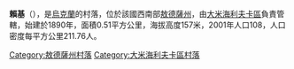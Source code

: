 {{expand|time=2016-09-04T03:38:57+00:00}}
{{unreferenced|time=2016-09-04T03:38:57+00:00}}
{{coord|47|8|38|N|29|56|4|E|scale:30000|display=title}}

'''賴基'''（{{lang-uk|Райки}}），是[[烏克蘭|烏克蘭]]的村落，位於該國西南部[[敖德薩州|敖德薩州]]，由[[大米海利夫卡區|大米海利夫卡區]]負責管轄，始建於1890年，面積0.51平方公里，海拔高度157米，2001年人口108，人口密度每平方公里211.76人。

{{DEFAULTSORT:Райки}}
[[Category:敖德薩州村落|Category:敖德薩州村落]]
[[Category:大米海利夫卡區村落|Category:大米海利夫卡區村落]]


{{Odessa-geo-stub}}